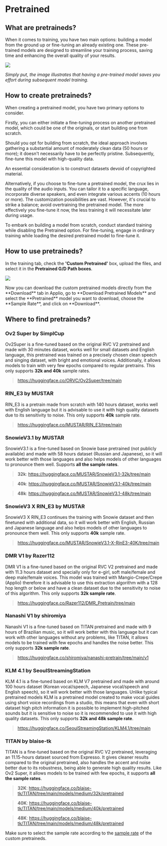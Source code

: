 
# Pretrained

## What are pretraineds?

When it comes to training, you have two main options: building a model from the ground up or fine-tuning an already existing one. These pre-trained models are designed to streamline your training process, saving time and enhancing the overall quality of your results.

![](/Pretrained.png)

_Simply put, the image illustrates that having a pre-trained model saves you effort during subsequent model training._

## How to create pretraineds?

When creating a pretrained model, you have two primary options to consider.

Firstly, you can either initiate a fine-tuning process on another pretrained model, which could be one of the originals, or start building one from scratch.

Should you opt for building from scratch, the ideal approach involves gathering a substantial amount of moderately clean data (50 hours or more); it doesn't necessarily have to be perfectly pristine. Subsequently, fine-tune this model with high-quality data.

An essential consideration is to construct datasets devoid of copyrighted material.

Alternatively, if you choose to fine-tune a pretrained model, the crux lies in the quality of the audio inputs. You can tailor it to a specific language, incorporate diverse speakers, and even integrate various accents (10 hours or more). The customization possibilities are vast. However, it's crucial to strike a balance; avoid overtraining the pretrained model. The more effectively you fine-tune it now, the less training it will necessitate later during usage.

To embark on building a model from scratch, conduct standard training while disabling the Pretrained option. For fine-tuning, engage in ordinary training while loading the desired pretrained model to fine-tune it.

## How to use pretraineds?

In the training tab, check the **'Custom Pretrained'** box, upload the files, and select it in the **Pretrained G/D Path boxes**.

![](/Load-Pretrained.png)

<Callout type="info" emoji="ℹ️">
 Now you can download the custom pretrained models directly from the **Download** tab in Applio, go to **Download Pretrained Models** and select the **Pretrained** model you want to download, choose the **Sample Rate**, and click on **Download**.
</Callout>

## Where to find pretraineds?

### Ov2 Super by SimplCup

Ov2Super is a fine-tuned based on the original RVC V2 pretrained and made with 30 minutes dataset, works well for small datasets and English language, this pretrained was trained on a precisely chosen clean speech and singing dataset, with bright and emotional voices. Additionally, it allows models to train with very few epochs compared to regular pretrains. This only supports **32k and 40k** sample rates.

> https://huggingface.co/ORVC/Ov2Super/tree/main

### RIN_E3 by MUSTAR

RIN_E3 is a pretrain made from scratch with 140 hours dataset, works well with English language but it is advisable to use it with high quality datasets due to its sensitivity to noise. This only supports **40k** sample rate.

> https://huggingface.co/MUSTAR/RIN_E3/tree/main

### SnowieV3.1 by MUSTAR

SnowieV3.1 is a fine-tuned based on Snowie base pretrained (not publicly available) and made with 58 hours dataset (Russian and Japanese), so it will work better with those languages and also helps models of other languages to pronounce them well. Supports **all the sample rates**.

> **32k**: https://huggingface.co/MUSTAR/SnowieV3.1-32k/tree/main

> **40k**: https://huggingface.co/MUSTAR/SnowieV3.1-40k/tree/main

> **48k**: https://huggingface.co/MUSTAR/SnowieV3.1-48k/tree/main

### SnowieV3 X RIN_E3 by MUSTAR

SnowieV3 X RIN_E3 continues the training with Snowie dataset and then finetuned with additional data, so it will work better with English, Russian and Japanese language and also helps models of other languages to pronounce them well. This only supports **40k** sample rate.

> https://huggingface.co/MUSTAR/SnowieV3.1-X-RinE3-40K/tree/main

### DMR V1 by Razer112

DMR V1 is a fine-tuned based on the original RVC V2 pretrained and made with 11.3 hours dataset and specially only for e-girl, soft male/female and deep male/female voices. This model was trained with Mangio-Crepe/Crepe (Applio) therefore it is advisable to use this extraction algorithm with a 128 hop length or below and have a clean dataset due to the sensitivity to noise of this algorithm. This only supports **32k sample rate**.

> https://huggingface.co/Razer112/DMR_Pretrain/tree/main

### Nanashi V1 by shiromiya

Nanashi V1 is a fine-tuned based on TITAN pretrained and made with 9 hours of Brazilian music, so it will work better with this language but it can work with other languages without any problems, like TITAN, it allows models to be trained with few epochs and handles the noise better. This only supports **32k sample rate**.

> https://huggingface.co/shiromiya/nanashi-pretrain/tree/main/v1

### KLM 4.1 by SeoulStreamingStation

KLM 4.1 is a fine-tuned based on KLM V7 pretrained and made with around 100 hours dataset (Korean vocal/speech, Japanese vocal/speech and English speech), so it will work better with those languages. Unlike typical pretrained models KLM is a pretrained model created to make vocal guides using short voice recordings from a studio, this means that even with short dataset high pitch information it is possible to implement high-pitched sounds but it is sensitive to noise so it is recommended to use it with high quality datasets. This only supports **32k and 48k sample rate**.

> https://huggingface.co/SeoulStreamingStation/KLM4.1/tree/main

### TITAN by blaise-tk

TITAN is a fine-tuned based on the original RVC V2 pretrained, leveraging an 11.15-hours dataset sourced from Expresso. It gives cleaner results compared to the original pretrained, also handles the accent and noise better due to its robustness, being able to generate high quality results. Like Ov2 Super, it allows models to be trained with few epochs, it supports **all the sample rates**.

> **32K**: https://huggingface.co/blaise-tk/TITAN/tree/main/models/medium/32k/pretrained

> **40K**: https://huggingface.co/blaise-tk/TITAN/tree/main/models/medium/40k/pretrained

> **48K**: https://huggingface.co/blaise-tk/TITAN/tree/main/models/medium/48k/pretrained

Make sure to select the sample rate according to the [sample rate](/getting-started/audio-analizer) of the custom pretraineds.